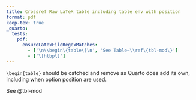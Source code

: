 ```yaml
---
title: Crossref Raw LaTeX table including table env with position
format: pdf
keep-tex: true
_quarto:
  tests:
    pdf:
      ensureLatexFileRegexMatches:
        - ['\n\\begin\{table\}\n', 'See Table~\\ref\{tbl-mod\}']
        - ['\[htbp\]']
---
```


`\begin{table}` should be catched and remove as Quarto does add its own, including when option position are used.

```{=latex}
\begin{table}[htbp]
   \caption{\label{tbl-mod} no title}
   \centering
   \begin{tabular}{lc}
      \tabularnewline \midrule \midrule
      Dependent Variable: & disp\\  
      Model:              & (1)\\  
      \midrule
      \emph{Variables}\\
      Constant            & 580.9$^{***}$\\   
                          & (41.74)\\   
      mpg                 & -17.43$^{***}$\\   
                          & (1.993)\\   
      \midrule
      \emph{Fit statistics}\\
      Observations        & 32\\  
      R$^2$               & 0.71834\\  
      Adjusted R$^2$      & 0.70895\\  
      \midrule \midrule
      \multicolumn{2}{l}{\emph{IID standard-errors in parentheses}}\\
      \multicolumn{2}{l}{\emph{Signif. Codes: ***: 0.01, **: 0.05, *: 0.1}}\\
   \end{tabular}
\end{table}
```

See @tbl-mod